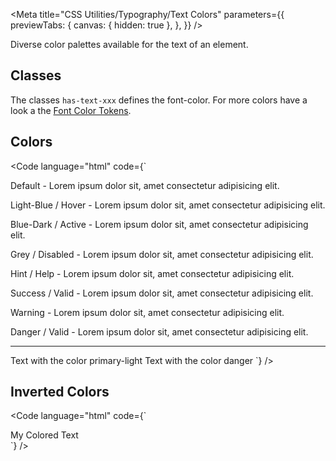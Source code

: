 
<Meta
  title="CSS Utilities/Typography/Text Colors"
  parameters={{
    previewTabs: {
      canvas: { hidden: true },
    },
  }}
/>

<Banner label="Text Colors" section="CSS Utilities" color="yellow" puzzle />

<Lead>Diverse color palettes available for the text of an element.</Lead>

## Classes

The classes `has-text-xxx` defines the font-color. For more colors have a look a the [Font Color Tokens]().

<CssTypographyColors />

## Colors

<Code language="html" code={`
<p>Default - Lorem ipsum dolor sit, amet consectetur adipisicing elit.</p>
<p class="has-text-light-blue">Light-Blue / Hover - Lorem ipsum dolor sit, amet consectetur adipisicing elit.</p>
<p class="has-text-blue-dark">Blue-Dark / Active - Lorem ipsum dolor sit, amet consectetur adipisicing elit.</p>
<p class="has-text-grey">Grey / Disabled - Lorem ipsum dolor sit, amet consectetur adipisicing elit.</p>
<p class="has-text-blue-light">Hint / Help - Lorem ipsum dolor sit, amet consectetur adipisicing elit.</p>
<p class="has-text-success">Success / Valid - Lorem ipsum dolor sit, amet consectetur adipisicing elit.</p>
<p class="has-text-warning">Warning - Lorem ipsum dolor sit, amet consectetur adipisicing elit.</p>
<p class="has-text-danger">Danger / Valid - Lorem ipsum dolor sit, amet consectetur adipisicing elit.</p>

<hr />

<bal-text color="primary-light">Text with the color primary-light</bal-text>
<bal-text color="danger">Text with the color danger</bal-text>
`} />

## Inverted Colors

<Code
  language="html"
  code={`
<div class="has-background-green-6 p-normal">
    <span class="has-text-green-6-inverted">My Colored Text</span>
</div>
`}
/>

<Footer>
  <LinkCards>
    <LinkCard
      pageTitle="Foundation/Typography"
      description="Baloise Create is the corporate typeface. Its clear appearance underlines the modern and future-oriented brand expression."
    />
    <LinkCard
      pageTitle="Foundation/Colors"
      description="The colors create a brand-specific look & feel. The multi-color approach represents the contemporary and inspiring Baloise we are."
    />
    <LinkCard
      pageTitle="Foundation/Design Tokens"
      description="Design tokens serve as the definitive source for naming and storing design choices"
    />
  </LinkCards>
</Footer>

